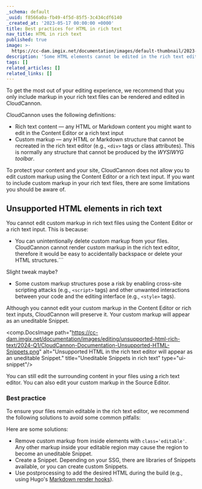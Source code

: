 ```yaml
---
_schema: default
_uuid: f8566a0a-fb49-4f5d-85f5-3c434cdf6140
_created_at: '2023-05-17 00:00:00 +0000'
title: Best practices for HTML in rich text
nav_title: HTML in rich text
published: true
image: >-
  https://cc-dam.imgix.net/documentation/images/default-thumbnail/2023-Q4/CloudCannon-Documentation-Thumbnail.png
description: 'Some HTML elements cannot be edited in the rich text editor. '
tags: []
related_articles: []
related_links: []
---
```

To get the most out of your editing experience, we recommend that you only include markup in your rich text files can be rendered and edited in CloudCannon.

CloudCannon uses the following definitions:

* Rich text content — any HTML or Markdown content you might want to edit in the Content Editor or a rich text input
* Custom markup — any HTML or Markdown structure that cannot be recreated in the rich text editor (e.g., `<div>` tags or class attributes). This is normally any structure that cannot be produced by the *WYSIWYG toolbar*.

To protect your content and your site, CloudCannon does not allow you to edit custom markup using the Content Editor or a rich text input. If you want to include custom markup in your rich text files, there are some limitations you should be aware of.

## Unsupported HTML elements in rich text

You cannot edit custom markup in rich text files using the Content Editor or a rich text input. This is because:

* You can unintentionally delete custom markup from your files. CloudCannon cannot render custom markup in the rich text editor, therefore it would be easy to accidentally backspace or delete your HTML structures.```

Slight tweak maybe?
* Some custom markup structures pose a risk by enabling cross-site scripting attacks (e.g., `<script>` tags) and other unwanted interactions between your code and the editing interface (e.g., `<style>` tags).

Although you cannot edit your custom markup in the Content Editor or rich text inputs, CloudCannon will preserve it. Your custom markup will appear as an uneditable Snippet.

<comp.DocsImage path="https://cc-dam.imgix.net/documentation/images/editing/unsupported-html-rich-text/2024-Q1/CloudCannon-Documentation-Unsupported-HTML-Snippets.png" alt="Unsupported HTML in the rich text editor will appear as an uneditable Snippet." title="Uneditable Snippets in rich text" type="ui-snippet"/>

You can still edit the surrounding content in your files using a rich text editor. You can also edit your custom markup in the Source Editor.

### Best practice

To ensure your files remain editable in the rich text editor, we recommend the following solutions to avoid some common pitfalls:

Here are some solutions:

* Remove custom markup from inside elements with `class='editable'`. Any other markup inside your editable region may cause the region to become an uneditable Snippet.
* Create a Snippet. Depending on your SSG, there are libraries of Snippets available, or you can create custom Snippets.
* Use postprocessing to add the desired HTML during the build (e.g., using Hugo's [Markdown render hooks](https://gohugo.io/templates/render-hooks/)).